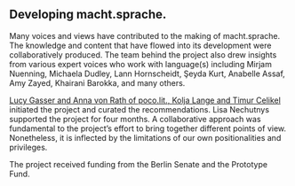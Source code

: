 ## Developing macht.sprache.

Many voices and views have contributed to the making of macht.sprache. The knowledge and content that have flowed into its development were collaboratively produced. The team behind the project also drew insights from various expert voices who work with language(s) including Mirjam Nuenning, Michaela Dudley, Lann Hornscheidt, Şeyda Kurt, Anabelle Assaf, Amy Zayed, Khairani Barokka, and many others.

[Lucy Gasser and Anna von Rath of poco.lit., Kolja Lange and Timur Celikel](/about#Who-we-are) initiated the project and curated the recommendations. Lisa Nechutnys supported the project for four months. A collaborative approach was fundamental to the project’s effort to bring together different points of view. Nonetheless, it is inflected by the limitations of our own positionalities and privileges.

The project received funding from the Berlin Senate and the Prototype Fund.
